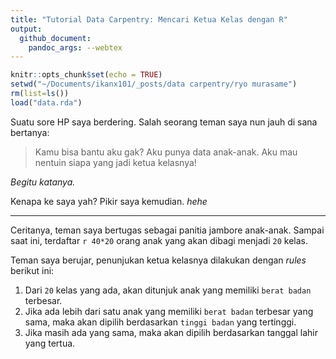 ```yaml
---
title: "Tutorial Data Carpentry: Mencari Ketua Kelas dengan R"
output: 
  github_document:
    pandoc_args: --webtex
---
```


```r
knitr::opts_chunk$set(echo = TRUE)
setwd("~/Documents/ikanx101/_posts/data carpentry/ryo murasame")
rm(list=ls())
load("data.rda")
```

Suatu sore HP saya berdering. Salah seorang teman saya nun jauh di sana bertanya:

> Kamu bisa bantu aku gak? Aku punya data anak-anak. Aku mau nentuin siapa yang jadi ketua kelasnya!

_Begitu katanya._

Kenapa ke saya yah? Pikir saya kemudian. _hehe_

---

Ceritanya, teman saya bertugas sebagai panitia jambore anak-anak. Sampai saat ini, terdaftar `r 40*20` orang anak yang akan dibagi menjadi `20` kelas.

Teman saya berujar, penunjukan ketua kelasnya dilakukan dengan _rules_ berikut ini:

1. Dari `20` kelas yang ada, akan ditunjuk anak yang memiliki `berat badan` terbesar.
1. Jika ada lebih dari satu anak yang memiliki `berat badan` terbesar yang sama, maka akan dipilih berdasarkan `tinggi badan` yang tertinggi.
1. Jika masih ada yang sama, maka akan dipilih berdasarkan tanggal lahir yang tertua.